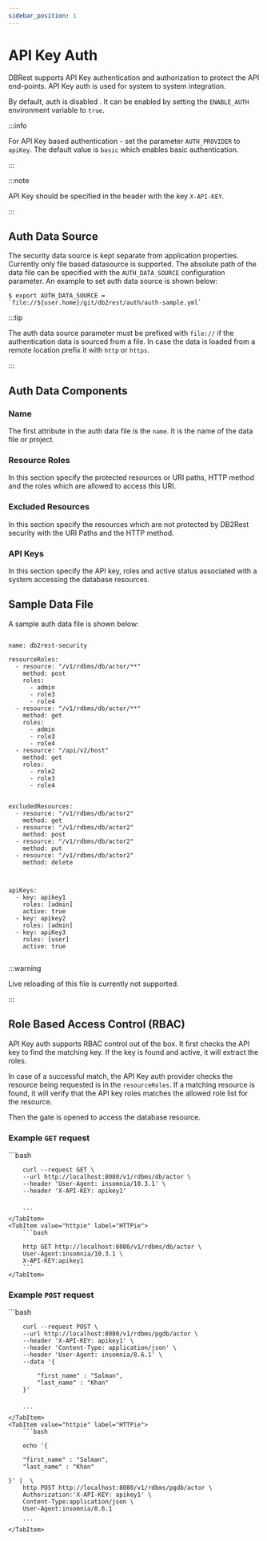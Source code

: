 ```yaml
---
sidebar_position: 1
---
```


# API Key Auth


DBRest supports API Key authentication and authorization to protect the API end-points. API Key auth is used for system
to system integration.

By default, auth is disabled . It can be enabled by setting the `ENABLE_AUTH` environment variable to `true`.

:::info

For API Key based authentication - set the parameter `AUTH_PROVIDER` to `apiKey`. The default value is `basic` which
enables basic authentication.

:::


:::note

API Key should be specified in the header with the key `X-API-KEY`.

:::




## Auth Data Source

The security data source is kept separate from application properties. Currently only file based datasource is supported.
The absolute path of the data file can be specified with the `AUTH_DATA_SOURCE` configuration parameter.
An example to set auth data source is shown below:

```
$ export AUTH_DATA_SOURCE = `file://${user.home}/git/db2rest/auth/auth-sample.yml`
```

:::tip

The auth data source parameter must be prefixed with `file://` if the authentication data is sourced from a file.
In case the data is loaded from a remote location prefix it with `http` or `https`.

:::

## Auth Data Components

### Name

The first attribute in the auth data file is the `name`. It is the name of the data file or project.

### Resource Roles

In this section specify the protected resources or URI paths, HTTP method and the roles which are allowed to access this URI.

### Excluded Resources

In this section specify the resources which are not protected by DB2Rest security with the URI Paths and the HTTP method.

### API Keys

In this section specify the API key, roles and active status associated with a system accessing the database resources.


## Sample Data File

A sample auth data file is shown below:

```

name: db2rest-security

resourceRoles:
  - resource: "/v1/rdbms/db/actor/**"
    method: post
    roles:
      - admin
      - role3
      - role4
  - resource: "/v1/rdbms/db/actor/**"
    method: get
    roles:
      - admin
      - role3
      - role4
  - resource: "/api/v2/host"
    method: get
    roles:
      - role2
      - role3
      - role4


excludedResources:
  - resource: "/v1/rdbms/db/actor2"
    method: get
  - resource: "/v1/rdbms/db/actor2"
    method: post
  - resource: "/v1/rdbms/db/actor2"
    method: put
  - resource: "/v1/rdbms/db/actor2"
    method: delete



apiKeys:
  - key: apikey1
    roles: [admin]
    active: true
  - key: apikey2
    roles: [admin]
  - key: apiKey3
    roles: [user]
    active: true


```

:::warning

Live reloading of this file is currently not supported.

:::



## Role Based Access Control (RBAC)

API Key auth supports RBAC control out of the box. It first checks the API key to find the matching key. If
the key is found and active, it will extract the roles.

In case of a successful match, the API Key auth provider checks the resource being requested is in the `resourceRoles`.
If a matching resource is found, it will verify that the API key roles matches the allowed role list for the resource.

Then the gate is opened to access the database resource.






### Example `GET` request

<Tabs>
    <TabItem value="cURL" label="cURL" default>
        ```bash

        curl --request GET \
        --url http://localhost:8080/v1/rdbms/db/actor \
        --header 'User-Agent: insomnia/10.3.1' \
        --header 'X-API-KEY: apikey1'


        ```
    </TabItem>
    <TabItem value="httpie" label="HTTPie">
        ```bash

        http GET http://localhost:8080/v1/rdbms/db/actor \
        User-Agent:insomnia/10.3.1 \
        X-API-KEY:apikey1
        ```
    </TabItem>

</Tabs>

### Example `POST` request

<Tabs>
    <TabItem value="cURL" label="cURL" default>
        ```bash

        curl --request POST \
        --url http://localhost:8080/v1/rdbms/pgdb/actor \
        --header 'X-API-KEY: apikey1' \
        --header 'Content-Type: application/json' \
        --header 'User-Agent: insomnia/8.6.1' \
        --data '{

            "first_name" : "Salman",
            "last_name" : "Khan"
        }'


        ```
    </TabItem>
    <TabItem value="httpie" label="HTTPie">
        ```bash

        echo '{

        "first_name" : "Salman",
        "last_name" : "Khan"

    }' |  \
        http POST http://localhost:8080/v1/rdbms/pgdb/actor \
        Authorization:'X-API-KEY: apikey1' \
        Content-Type:application/json \
        User-Agent:insomnia/8.6.1

        ```
    </TabItem>

</Tabs>



